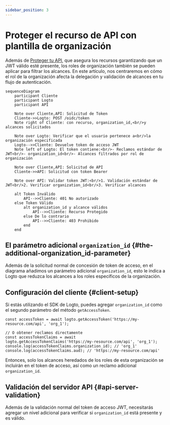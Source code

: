 ```yaml
---
sidebar_position: 3
---
```


# Proteger el recurso de API con plantilla de organización

Además de [Proteger tu API](/authorization/api-resources/protect-your-api), que asegura los recursos garantizando que un JWT válido esté presente, los roles de organización también se pueden aplicar para filtrar los alcances. En este artículo, nos centraremos en cómo el rol de la organización afecta la delegación y validación de alcances en tu flujo de autenticación.

```mermaid
sequenceDiagram
    participant Cliente
    participant Logto
    participant API

    Note over Cliente,API: Solicitud de Token
    Cliente->>Logto: POST /oidc/token
    Note right of Cliente: con recurso, organization_id,<br/>y alcances solicitados

    Note over Logto: Verificar que el usuario pertenece a<br/>la organización especificada
    Logto-->>Cliente: Devuelve token de acceso JWT
    Note left of Logto: El token contiene:<br/>- Reclamos estándar de JWT<br/>- organization_id<br/>- Alcances filtrados por rol de organización

    Note over Cliente,API: Solicitud de API
    Cliente->>API: Solicitud con token Bearer

    Note over API: Validar token JWT:<br/>1. Validación estándar de JWT<br/>2. Verificar organization_id<br/>3. Verificar alcances

    alt Token Inválido
        API-->>Cliente: 401 No autorizado
    else Token Válido
        alt organization_id y alcance válidos
            API-->>Cliente: Recurso Protegido
        else De lo contrario
            API-->>Cliente: 403 Prohibido
        end
    end
```

## El parámetro adicional `organization_id` \{#the-additional-organization_id-parameter}

Además de la solicitud normal de concesión de token de acceso, en el diagrama añadimos un parámetro adicional `organization_id`, esto le indica a Logto que reduzca los alcances a los roles específicos de la organización.

## Configuración del cliente \{#client-setup}

Si estás utilizando el SDK de Logto, puedes agregar `organization_id` como el segundo parámetro del método `getAccessToken`.

```tsx
const accessToken = await logto.getAccessToken('https://my-resource.com/api', 'org_1');

// O obtener reclamos directamente
const accessTokenClaims = await logto.getAccessTokenClaims('https://my-resource.com/api', 'org_1');
console.log(accessTokenClaims.organization_id); // 'org_1'
console.log(accessTokenClaims.aud); // 'https://my-resource.com/api'
```

Entonces, solo los alcances heredados de los roles de esta organización se incluirán en el token de acceso, así como un reclamo adicional `organization_id`.

## Validación del servidor API \{#api-server-validation}

Además de la validación normal del token de acceso JWT, necesitarás agregar un nivel adicional para verificar si `organization_id` está presente y es válido.
